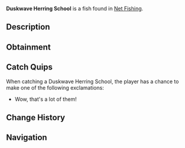 {{FishInfobox
|image          = Duskwave Herring School.png
|rarity         = Legendary
|sea            = Second Sea
|location       = [[Net Fishing]]
|sublocation    = 
|sources        = Fishing Net
|radar_location = 
|xp             = 7500
|weather        = Windy
|time           = Night
|season         = Winter, Spring
|bait           = 
|base_weight    = 62
|base_value     = 9500
|weight_range   = 39
|base_chance    = 10
|base_resil     = 40
}}
'''Duskwave Herring School''' is a {{Rarity|Legendary}} fish found in [[Net Fishing]].

== Description ==
{{Description|A school of awesome fish!|Bestiary Entry}}

== Obtainment ==
{{Description|Caught in oceans using a net.|Bestiary Hint}}

== Catch Quips ==
When catching a Duskwave Herring School, the player has a chance to make one of the following exclamations:
* Wow, that's a lot of them!

== Change History ==
{{Change History|{{subst:Current Version}}}}

== Navigation ==
{{Fish Navbox|Net Fishing}}